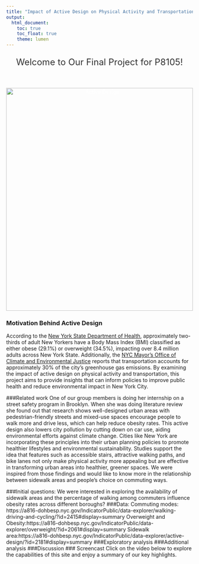 ```yaml
---
title: "Impact of Active Design on Physical Activity and Transportation in New York City"
output: 
  html_document:
    toc: true
    toc_float: true
    theme: lumen
---
```


<div style="text-align:center; margin-top:20px; font-size:24px; color:#333;">
  Welcome to Our Final Project for P8105!
</div>

<style type="text/css">

h1.title {
  text-align: center; font-weight:bold;
}

</style>

&nbsp;

<div style="position:relative; text-align:center; color:white;">
<img src="Active Design.jpg" alt="Active Design" style="width:100%; max-height:600px; object-fit:cover;">

</div>

### Motivation Behind Active Design
According to the [New York State Department of Health](https://www.health.ny.gov/press/releases/2023/2023-06-20_obesity.htm), approximately two-thirds of adult New Yorkers have a Body Mass Index (BMI) classified as either obese (29.1%) or overweight (34.5%), impacting over 8.4 million adults across New York State. Additionally, the [NYC Mayor's Office of Climate and Environmental Justice](https://climate.cityofnewyork.us/initiatives/nyc-greenhouse-gas-inventories/?utm_source=chatgpt.com) reports that transportation accounts for approximately 30% of the city's greenhouse gas emissions. By examining the impact of active design on physical activity and transportation, this project aims to provide insights that can inform policies to improve public health and reduce environmental impact in New York City.

###Related work
One of our group members is doing her internship on a street safety program in Brooklyn. When she was doing literature review she found out that research shows well-designed urban areas with pedestrian-friendly streets and mixed-use spaces encourage people to walk more and drive less, which can help reduce obesity rates. This active design also lowers city pollution by cutting down on car use, aiding environmental efforts against climate change. Cities like New York are incorporating these principles into their urban planning policies to promote healthier lifestyles and environmental sustainability. Studies support the idea that features such as accessible stairs, attractive walking paths, and bike lanes not only make physical activity more appealing but are effective in transforming urban areas into healthier, greener spaces. We were inspired from those findings and would like to know more in the relationship between sidewalk areas and people's choice on commuting ways.

###Initial questions:
We were interested in exploring  the availability of sidewalk areas and the percentage of walking among commuters influence obesity rates across different boroughs?
###Data: 
Commuting modes: https://a816-dohbesp.nyc.gov/IndicatorPublic/data-explorer/walking-driving-and-cycling/?id=2415#display=summary
Overweight and Obesity:https://a816-dohbesp.nyc.gov/IndicatorPublic/data-explorer/overweight/?id=2061#display=summary
Sidewalk area:https://a816-dohbesp.nyc.gov/IndicatorPublic/data-explorer/active-design/?id=2181#display=summary
###Exploratory analysis
###Additional analysis
###Discussion
### Screencast
Click on the video below to explore the capabilities of this site and enjoy a summary of our key highlights.

<iframe width="560" height="315" src="" title="YouTube video player" frameborder="0" allow="accelerometer; autoplay; clipboard-write; encrypted-media; gyroscope; picture-in-picture; web-share" allowfullscreen></iframe>

